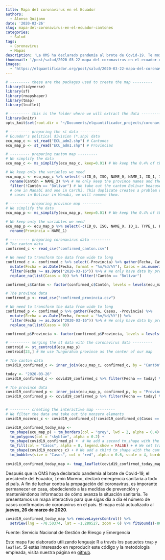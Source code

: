 ```yaml
---
title: Mapa del coronavirus en el Ecuador
authors: 
  - Alonso Quijano
date: '2020-03-26'
slug: mapa-del-coronavirus-en-el-ecuador-cantones
categories:
  - Salud
tags:
  - Coronavirus
  - Mapas
description: 'La OMS ha declarado pandemia al brote de Covid-19. Te mostramos un mapa intercactivo del coronavirus en Ecuador para que sigas día a día cómo evoluciona este brote en nuestro país.'
thumbnail: '/post/salud/2020-03-22-mapa-del-coronavirus-en-el-ecuador-canton.png'
images: 
  - 'https://elquantificador.org/post/salud/2020-03-22-mapa-del-coronavirus-en-el-ecuador-canton.png'
---
```


```r
# --------- these are the packages used to create the map ---------
library(tidyverse)
library(sf)
library(rmapshaper)
library(tmap)
library(leaflet)

# --------- this is the folder where we will extract the data ---------
library(knitr)
opts_knit$set(root.dir = "~/Documents/elquantificador_projects/coronavirus_map_canton")
```

```r
# --------- preparing the st data ---------
# Ecuador's political division (*.shp) data
ecu_map_c <- st_read("ECU_adm2.shp") # Cantones
ecu_map_p <- st_read("ECU_adm1.shp") # Provincias
```

```r
# --------- preparing canton map ---------
# We simplify the data
ecu_map_c <- ms_simplify(ecu_map_c, keep=0.01) # We keep the 0.4% of the polygon

# We keep only the variables we need
ecu_map_c <- ecu_map_c %>% select(-c(ID_0, ISO, NAME_0, NAME_1, ID_1, ID_2, TYPE_2, ENGTYPE_2, NL_NAME_2, VARNAME_2)) %>%
  rename(Cantón = NAME_2) %>% # We only keep the province names and the geometry
  filter(!Cantón == "Bolívar") # We take out the canton Bolivar beacuse there are two catons with the same name,
  # one in Manabi and one in Carchi. This duplicate creates a problem when illustrating the map. As there are very few
  # cases in Bolivar in Manabi, we will remove them.

# --------- preparing province map ---------
# We simplify the data
ecu_map_p <- ms_simplify(ecu_map_p, keep=0.01) # We keep the 0.4% of the polygon

# We keep only the variables we need
ecu_map_p <- ecu_map_p %>% select(-c(ID_0, ISO, NAME_0, ID_1, TYPE_1, ENGTYPE_1, NL_NAME_1, VARNAME_1)) %>%
  rename(Provincia = NAME_1)

# --------- preparing coronavirus data ---------
# The canton data
confirmed_c <- read_csv("confirmed_canton.csv")

# We need to transform the data from wide to long
confirmed_c <- confirmed_c %>% select(-Provincia) %>% gather(Fecha, Casos, -Cantón) %>% 
  mutate(Fecha = as.Date(Fecha, format = "%m/%d/%Y"), Casos = as.numeric(Casos)) %>%
  filter(Fecha >= as.Date("2020-03-16")) %>% # We only have data by province from May 16th
  replace_na(list(Casos = 0)) %>% filter(!Cantón == "Bolívar")

confirmed_c$Cantón <- factor(confirmed_c$Cantón, levels = levels(ecu_map_c$Cantón))

# The province data
confirmed_p <- read_csv("confirmed_provincia.csv")

# We need to transform the data from wide to long
confirmed_p <- confirmed_p %>% gather(Fecha, Casos, -Provincia) %>% 
  mutate(Fecha = as.Date(Fecha, format = "%m/%d/%Y")) %>%
  filter(Fecha >= as.Date("2020-03-16")) %>% # We only have data by province from May 16th
  replace_na(list(Casos = 0))

confirmed_p$Provincia <- factor(confirmed_p$Provincia, levels = levels(ecu_map_p$Provincia))

# --------- merging the st data with the coronavirus data ---------
centroid <- st_centroid(ecu_map_p)
centroid[23,] # We use Tungurahua province as the center of our map 

# The canton data
covid19_confirmed_c <- inner_join(ecu_map_c, confirmed_c, by = "Cantón") # We merge the map data with the coronavirus data

today <- "2020-03-26"
covid19_confirmed_c <- covid19_confirmed_c %>% filter(Fecha == today) %>% select(-Fecha)

# The province data
covid19_confirmed_p <- inner_join(ecu_map_p, confirmed_p, by = "Provincia") # We merge the map data with the coronavirus data
covid19_confirmed_p <- covid19_confirmed_p %>% filter(Fecha == today) %>% select(-Fecha)


# --------- creating the interactive map ---------
# We filter the data and take out the nonzero elements
covid19_nozeros_c <- covid19_confirmed_c[!covid19_confirmed_c$Casos == 0,]

covid19_confirmed_today_map <-
  tm_shape(ecu_map_p) + tm_borders(col = "grey", lwd = 2, alpha = 0.4) + # This is the province sf file
  tm_polygons(col = "skyblue", alpha = 0.2) + 
  tm_shape(covid19_confirmed_p) +  # We add a second tm_shape with the province data stored in the sf file
  tm_fill(col = "Casos", alpha = 0, legend.show = FALSE) + # We set transparency to 0 because we don't want any colors, just the data
  tm_shape(covid19_nozeros_c) + # We add a third tm_shape with the canton data stored in the sf file
  tm_bubbles(size = "Casos", col = "red", alpha = 0.6, scale = 4, border.lwd = NA) # We add the bubbles
  
covid19_confirmed_today_map <- tmap_leaflet(covid19_confirmed_today_map) # We transform the map into a leaflet map
```

Después que la OMS haya declarado pandemia al brote de Covid-19, el presidente del Ecuador, Lenín Moreno, declaró emergencia sanitaria a todo el país. A fin de luchar contra la propagación del coronavirus, es imporante permanecer en casa, obedeciendo a las medidas de prevención y manteniéndonos informados de cómo avanza la situación sanitaria. Te presentamos un mapa interactivo para que sigas día a día el número de casos confirmados de coronavirus en el país. El mapa está actualizado al **jueves, 26 de marzo de 2020**.


<style>
.html-widget {
    margin: auto;
}
</style>

```r
covid19_confirmed_today_map %>% removeLayersControl() %>%
  setView(lng = -78.50374, lat = -1.289527, zoom = 6) %>% fitBounds(-80.0, -4.2, -76.6, 0.8) # We center the map in Tungurahua
```

Fuente: Servicio Nacional de Gestión de Riesgo y Emergencia

Este mapa fue elaborado utilizando lenguaje R a través los paquetes `tmap` y `leaflet`. Si estás interesado en reproducir este código y la metodología empleada, visita nuestra página en [github](https://github.com/aquijanoruiz/elquantificador_posts/blob/master/salud/2020-03-22-mapa-del-coronavirus-en-el-ecuador/2020-03-22-mapa-del-coronavirus-en-el-ecuador.Rmd).